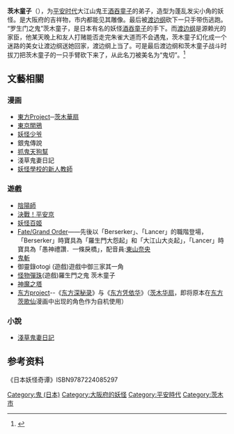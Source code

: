 '''茨木童子'''（{{jpn|j=茨木童子|hg=いばらきどうじ|rm=Ibaraki-dōji}}），为[[平安时代|平安时代]]大江山鬼王[[酒吞童子|酒吞童子]]的弟子，造型为蓬乱发尖小角的妖怪。是大阪府的吉祥物，市内都能见其雕像。最后被[[渡边纲|渡边纲]]砍下一只手带伤逃跑。
“罗生门之鬼”茨木童子，是日本有名的妖怪[[酒吞童子|酒吞童子]]的手下。而[[渡边纲|渡边纲]]是源赖光的家臣，他某天晚上和友人打赌能否走完朱雀大道而不会遇鬼，茨木童子幻化成一个迷路的美女让渡边纲送她回家，渡边纲上当了。可是最后渡边纲和茨木童子战斗时拔刀把茨木童子的一只手臂砍下来了，从此名刀被美名为“鬼切”。<ref>{{cite web |author1=佚名 |title=丹縁本『剣巻』承応2年（1653）刊 |url=https://dl.ndl.go.jp/info:ndljp/pid/2533225/13 |website=国立国会図書館 |access-date=2020-01-22 |archive-date=2020-08-06 |archive-url=https://web.archive.org/web/20200806130702/https://dl.ndl.go.jp/info:ndljp/pid/2533225/13 |dead-url=no }}</ref>

== 文藝相關 ==
===漫画===
*[[東方Project|東方Project]]─[[茨木華扇|茨木華扇]]
*[[東京闇鴉|東京闇鴉]]
*[[妖怪少爷|妖怪少爷]]
* 銀鬼傳說
*[[抓鬼天狗幫|抓鬼天狗幫]]
* 淺草鬼妻日記
*[[妖怪學校的新人教師|妖怪學校的新人教師]]

===遊戲===
*[[阴阳师_(游戏)|陰陽師]]
*[[決戰！平安京|決戰！平安京]]
*[[妖怪百姬|妖怪百姬]]
*[[Fate/Grand_Order|Fate/Grand Order]]——先後以「Berserker」、「Lancer」的職階登場，「Berserker」時寶具為「羅生門大怨起」和「大江山大炎起」，「Lancer」時寶具為「愚神禮讚．一條戾橋」，配音員:[[東山奈央|東山奈央]]
*[[鬼斬|鬼斬]]
* 御靈錄otogi (遊戲)遊戲中御三家其一角
*[[怪物彈珠|怪物彈珠]](遊戲)羅生門之鬼 茨木童子
*[[神魔之塔|神魔之塔]]
*[[东方project|东方project]]--《[[东方深秘录|东方深秘录]]》与《[[东方凭依华|东方凭依华]]》（[[茨木华扇|茨木华扇]]，即将原本在[[东方茨歌仙|东方茨歌仙]]漫画中出现的角色作为自机使用）
===小說===
*[[淺草鬼妻日記|淺草鬼妻日記]]

==参考资料==
《日本妖怪奇谭》ISBN9787224085297

{{Japan-stub}}
[[Category:鬼_(日本)|Category:鬼 (日本)]]
[[Category:大阪府的妖怪|Category:大阪府的妖怪]]
[[Category:平安時代|Category:平安時代]]
[[Category:茨木市|Category:茨木市]]